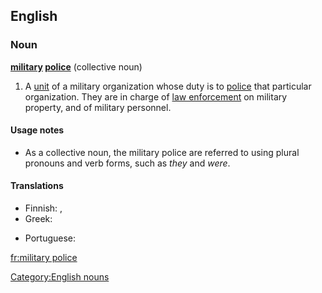 ==English==
{{wikipedia}}

===Noun===
'''[[military]] [[police]]''' {{singularonly}} (collective noun)

# A [[unit]] of a military organization whose duty is to [[police#Verb|police]] that particular organization. They are in charge of [[law enforcement]] on military property, and of military personnel.

====Usage notes====
* As a collective noun, the military police are referred to using plural pronouns and verb forms, such as ''they'' and ''were''.

====Translations====
{{trans-top|A unit of a military organization whose duty is to police that particular organization}}
* Finnish: {{t-|fi|sotilaspoliisi}}, {{t-|fi|sotapoliisi}}
* Greek: {{t+|el|στρατονομία}}
{{trans-mid}}
* Portuguese: {{t|pt|polícia militar|f}}
{{trans-bottom}}

[[Category:English nouns]]

[[fr:military police]]
